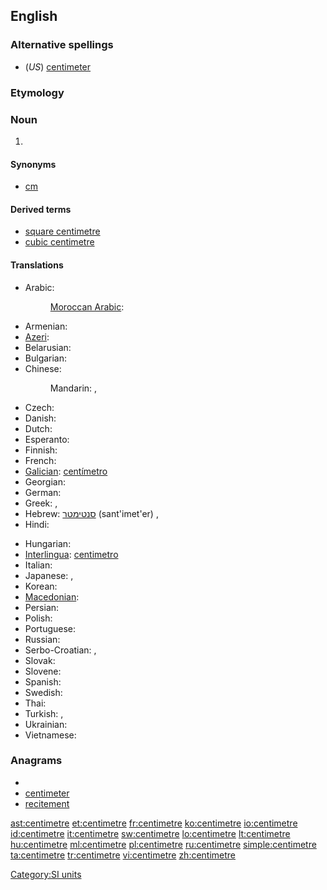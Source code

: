 ==English==

===Alternative spellings===
* (''US'') [[centimeter]]

===Etymology===
{{prefix|centi|metre}}

===Noun===
{{en-noun}}

# {{SI-unit|centi|metre|length}}

====Synonyms====
* [[cm]]

====Derived terms====
* [[square centimetre]]
* [[cubic centimetre]]

====Translations====
{{trans-top|one-hundredth of a metre}}
* Arabic: {{t|ar|سنتميتر|m|tr=sintimítr|sc=Arab}}
*: [[Moroccan Arabic]]: {{tø|ary|سنتيم|m|tr=santīm|sc=Arab}}
* Armenian: {{t-|hy|սանտիմետր|tr=santimetr}}
* [[Azeri]]: {{t-|az|santimetr|xs=Azeri}}
* Belarusian: {{t|be|сантыметр|m|tr=santymétr|sc=Cyrl}}
* Bulgarian: {{t|bg|сантиметър|m|tr=santimétǎr|sc=Cyrl}}
* Chinese:
*: Mandarin: {{t|zh|釐米|sc=Hani}}, {{t|zh|厘米|tr=límǐ|sc=Hani}}
* Czech: {{t|cs|centimetr|m}}
* Danish: {{t-|da|centimeter}}
* Dutch: {{t+|nl|centimeter}}
* Esperanto: {{t-|eo|centimetro|xs=Esperanto}}
* Finnish: {{t+|fi|senttimetri}}
* French: {{t+|fr|centimètre|m}}
* [[Galician]]: [[centímetro]] {{m}}
* Georgian: {{t-|ka|სანტიმეტრი|tr=santimetri|sc=Geor|xs=Georgian}}
* German: {{t+|de|Zentimeter|m}}
* Greek: {{t+|el|εκατοστόμετρο|tr=hekatostómetro}},  {{t+|el|εκατοστό|n|tr=ekatostó}}
* Hebrew: [[סנטימטר]] (sant'imet'er) {{m}},  {{t|he|סנטימטר|m|tr=sant'imet'er|sc=Hebr}}
* Hindi: {{t|hi|सेंटीमीटर|m|tr=sēṇṭīmīṭar|sc=Deva}}
{{trans-mid}}
* Hungarian: {{t+|hu|centiméter}}
* [[Interlingua]]: [[centimetro]]
* Italian: {{t+|it|centimetro|m}}
* Japanese: {{t|ja|センチメートル|tr=senchimētoru|sc=Jpan}},  {{t|ja|センチ|tr=senchi|sc=Jpan}}
* Korean: {{t|ko|센티미터|tr=sentimiteo|sc=Kore}}
* [[Macedonian]]: {{t-|mk|сантиметар|m|tr=santimétar}}
* Persian: {{t|fa|سانتی متر|sc=fa-Arab}}
* Polish: {{t+|pl|centymetr|m}}
* Portuguese: {{t+|pt|centímetro|m}}
* Russian: {{t+|ru|сантиметр|m|tr=santimétr}}
* Serbo-Croatian: {{t|sh|центиметар|m}},  {{t|sh|centimetar|m}}
* Slovak: {{t|sk|centimeter|m}}
* Slovene: {{t|sl|centimeter|m}}
* Spanish: {{t+|es|centímetro|m}}
* Swedish: {{t+|sv|centimeter|c}}
* Thai: {{t|th|เซนติเมตร|tr=sentimetr|sc=Thai}}
* Turkish: {{t+|tr|santimetre}},  {{t+|tr|santim}}
* Ukrainian: {{t|uk|сантиметр|m|tr=santymétr|sc=Cyrl}}
* Vietnamese: {{t+|vi|xentimét|xs=Vietnamese}}
{{trans-bottom}}

===Anagrams===
* {{alphagram|ceeeimnrtt}}
* [[centimeter#English|centimeter]]
* [[recitement#English|recitement]]


[[Category:SI units]]

[[ast:centimetre]]
[[et:centimetre]]
[[fr:centimetre]]
[[ko:centimetre]]
[[io:centimetre]]
[[id:centimetre]]
[[it:centimetre]]
[[sw:centimetre]]
[[lo:centimetre]]
[[lt:centimetre]]
[[hu:centimetre]]
[[ml:centimetre]]
[[pl:centimetre]]
[[ru:centimetre]]
[[simple:centimetre]]
[[ta:centimetre]]
[[tr:centimetre]]
[[vi:centimetre]]
[[zh:centimetre]]